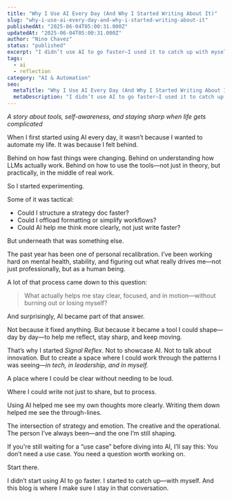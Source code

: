 ```yaml
---
title: "Why I Use AI Every Day (And Why I Started Writing About It)"
slug: "why-i-use-ai-every-day-and-why-i-started-writing-about-it"
publishedAt: "2025-06-04T05:00:31.000Z"
updatedAt: "2025-06-04T05:00:31.000Z"
author: "Nino Chavez"
status: "published"
excerpt: "I didn’t use AI to go faster—I used it to catch up with myself. This blog is where that journey turned into something useful and real."
tags:
  - ai
  - reflection
category: "AI & Automation"
seo:
  metaTitle: "Why I Use AI Every Day (And Why I Started Writing About It)"
  metaDescription: "I didn’t use AI to go faster—I used it to catch up with myself. This blog is where that journey turned into something useful and real."
---
```


*A story about tools, self-awareness, and staying sharp when life gets complicated*

When I first started using AI every day, it wasn’t because I wanted to automate my life.
It was because I felt behind.

Behind on how fast things were changing.
Behind on understanding how LLMs actually work.
Behind on how to use the tools—not just in theory, but practically, in the middle of real work.

So I started experimenting.

Some of it was tactical:

- Could I structure a strategy doc faster?
- Could I offload formatting or simplify workflows?
- Could AI help me think more clearly, not just write faster?

But underneath that was something else.

The past year has been one of personal recalibration.
I’ve been working hard on mental health, stability, and figuring out what really drives me—not just professionally, but as a human being.

A lot of that process came down to this question:

> What actually helps me stay clear, focused, and in motion—without burning out or losing myself?

And surprisingly, AI became part of that answer.

Not because it fixed anything.
But because it became a tool I could shape—day by day—to help me reflect, stay sharp, and keep moving.

That’s why I started *Signal Reflex*.
Not to showcase AI. Not to talk about innovation.
But to create a space where I could work through the patterns I was seeing—*in tech, in leadership, and in myself.*

A place where I could be clear without needing to be loud.

Where I could write not just to share, but to process.

Using AI helped me see my own thoughts more clearly.
Writing them down helped me see the through-lines.

The intersection of strategy and emotion.
The creative and the operational.
The person I’ve always been—and the one I’m still shaping.

If you're still waiting for a “use case” before diving into AI, I’ll say this:
You don’t need a use case.
You need a question worth working on.

Start there.

I didn’t start using AI to go faster.
I started to catch up—with myself.
And this blog is where I make sure I stay in that conversation.
